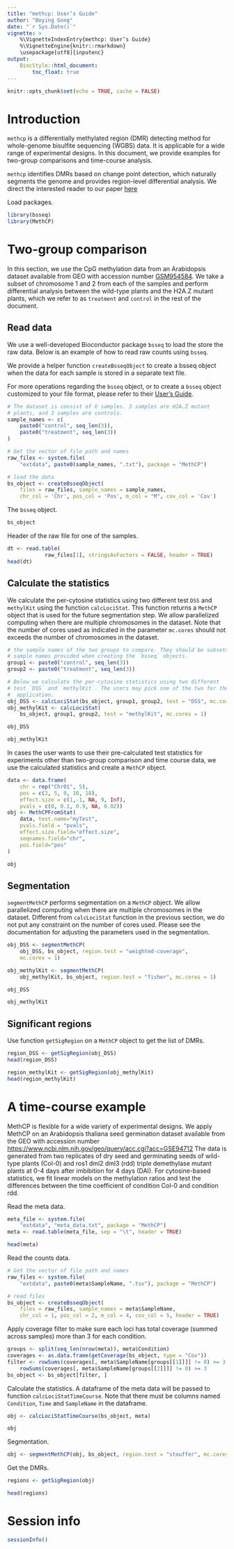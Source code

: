 ```yaml
---
title: "methcp: User’s Guide"
author: "Boying Gong"
date: "`r Sys.Date()`"
vignette: >
    %\VignetteIndexEntry{methcp: User’s Guide}
    %\VignetteEngine{knitr::rmarkdown}
    \usepackage[utf8]{inputenc}
output: 
    BiocStyle::html_document:
        toc_float: true
---
```


```r
knitr::opts_chunk$set(echo = TRUE, cache = FALSE)
```

# Introduction

`methcp` is a differentially methylated region 
(DMR) detecting method for whole-genome bisulfite sequencing (WGBS) 
data. It is applicable for a wide range of experimental designs.
In this document, we provide examples for two-group comparisons and 
time-course analysis.  

`methcp` identifies DMRs based on change point detection, which 
naturally segments the genome and provides region-level 
differential analysis. We direct the interested reader to our paper
[here](https://link.springer.com/chapter/10.1007/978-3-030-17083-7_5)

Load packages. 

```r
library(bsseq)
library(MethCP)
```

# Two-group comparison

In this section, we use the CpG methylation data from an Arabidopsis dataset 
available from GEO with accession number
[GSM954584](https://www.ncbi.nlm.nih.gov/geo/query/acc.cgi?acc=GSM954584). We 
take a subset of chromosome 1 and 2 from each of the samples and perform 
differential analysis between the wild-type plants and the H2A.Z mutant 
plants, which we refer to as `treatment` and `control` in the rest of 
the document. 

## Read data

We use a well-developed Bioconductor package `bsseq` to load the store the raw 
data. Below is an example of how to read raw counts using `bsseq`. 

We provide a helper function `createBsseqObject` to create a bsseq object
when the data for each sample is stored in a separate text file. 

For more operations regarding the `bsseq` object, or to create a `bsseq` 
object customized to your file format, please refer to their 
[User's Guide](http://bioconductor.org/packages/release/bioc/html/bsseq.html). 

```r
# The dataset is consist of 6 samples. 3 samples are H2A.Z mutant 
# plants, and 3 samples are controls.
sample_names <- c(
    paste0("control", seq_len(3)), 
    paste0("treatment", seq_len(3))
)

# Get the vector of file path and names 
raw_files <- system.file(
    "extdata", paste0(sample_names, ".txt"), package = "MethCP")

# load the data
bs_object <- createBsseqObject(
    files = raw_files, sample_names = sample_names, 
    chr_col = 'Chr', pos_col = 'Pos', m_col = "M", cov_col = 'Cov')
```

The `bsseq` object.

```r
bs_object
```

Header of the raw file for one of the samples.

```r
dt <- read.table(
            raw_files[1], stringsAsFactors = FALSE, header = TRUE)
head(dt)
```

## Calculate the statistics

We calculate the per-cytosine statistics using two different test `DSS` and 
`methylKit` using the function `calcLociStat`. This function returns a 
`MethCP` object that is used for the future segmentation step. We allow 
parallelized computing when there are multiple chromosomes in the dataset. 
Note that the number of cores used as indicated in the parameter `mc.cores` 
should not exceeds the number of chromosomes in the dataset.

```r
# the sample names of the two groups to compare. They should be subsets of the 
# sample names provided when creating the `bsseq` objects.
group1 <- paste0("control", seq_len(3))
group2 <- paste0("treatment", seq_len(3))

# Below we calculate the per-cytosine statistics using two different 
# test `DSS` and `methylKit`. The users may pick one of the two for their
#  application.
obj_DSS <- calcLociStat(bs_object, group1, group2, test = "DSS", mc.cores = 1)
obj_methylKit <- calcLociStat(
    bs_object, group1, group2, test = "methylKit", mc.cores = 1)
```

```r
obj_DSS
```

```r
obj_methylKit
```

In cases the user wants to use their pre-calculated test statistics for 
experiments other than two-group comparison and time course data, we use the 
calculated statistics and create a `MethCP` object.

```r
data <- data.frame(
    chr = rep("Chr01", 5),
    pos = c(2, 5, 9, 10, 18),
    effect.size = c(1,-1, NA, 9, Inf),
    pvals = c(0, 0.1, 0.9, NA, 0.02))
obj <- MethCPFromStat(
    data, test.name="myTest",
    pvals.field = "pvals",
    effect.size.field="effect.size",
    seqnames.field="chr",
    pos.field="pos"
)
```

```r
obj
```

## Segmentation

`segmentMethCP` performs segmentation on a `MethCP` object. We allow 
parallelized computing when there are multiple chromosomes in the dataset. 
Different from `calcLociStat` function in the previous section, we do not put 
any constraint on the number of cores used. Please see the documentation for 
adjusting the parameters used in the segmentation.

```r
obj_DSS <- segmentMethCP(
    obj_DSS, bs_object, region.test = "weighted-coverage", 
    mc.cores = 1)

obj_methylKit <- segmentMethCP(
    obj_methylKit, bs_object, region.test = "fisher", mc.cores = 1)
```

```r
obj_DSS
```

```r
obj_methylKit
```

## Significant regions

Use function `getSigRegion` on a `MethCP` object to get the list of DMRs.

```r
region_DSS <- getSigRegion(obj_DSS)
head(region_DSS)
```

```r
region_methylKit <- getSigRegion(obj_methylKit)
head(region_methylKit)
```

# A time-course example

MethCP is flexible for a wide variety of experimental designs. We apply MethCP 
on an Arabidopsis thaliana seed germination dataset available from the GEO 
with accession number 
[https://www.ncbi.nlm.nih.gov/geo/query/acc.cgi?acc=GSE94712](GSE94712) 
The data is generated from two replicates of dry seed and germinating seeds of 
wild-type plants (Col-0) and ros1 dml2 dml3 (rdd) triple demethylase mutant 
plants at 0-4 days after imbibition for 4 days (DAI). For cytosine-based 
statistics, we fit linear models on the methylation ratios and test the 
differences between the time coefficient of condition Col-0 and condition rdd.

Read the meta data.

```r
meta_file <- system.file(
    "extdata", "meta_data.txt", package = "MethCP")
meta <- read.table(meta_file, sep = "\t", header = TRUE)

head(meta)
```

Read the counts data.

```r
# Get the vector of file path and names 
raw_files <- system.file(
    "extdata", paste0(meta$SampleName, ".tsv"), package = "MethCP")

# read files
bs_object <- createBsseqObject(
    files = raw_files, sample_names = meta$SampleName, 
    chr_col = 1, pos_col = 2, m_col = 4, cov_col = 5, header = TRUE)
```

Apply coverage filter to make sure each loci has total coverage (summed across 
samples) more than 3 for each condition.

```r
groups <- split(seq_len(nrow(meta)), meta$Condition)
coverages <- as.data.frame(getCoverage(bs_object, type = "Cov"))
filter <- rowSums(coverages[, meta$SampleName[groups[[1]]]] != 0) >= 3 &
    rowSums(coverages[, meta$SampleName[groups[[2]]]] != 0) >= 3
bs_object <- bs_object[filter, ]
```

Calculate the statistics. A dataframe of the meta data will be passed to 
function `calcLociStatTimeCourse`. Note that there must be columns named 
`Condition`, `Time` and `SampleName` in the dataframe.

```r
obj <- calcLociStatTimeCourse(bs_object, meta)
```

```r
obj
```

Segmentation.

```r
obj <- segmentMethCP(obj, bs_object, region.test = "stouffer", mc.cores = 1)
```

Get the DMRs.

```r
regions <- getSigRegion(obj)
```

```r
head(regions)
```


# Session info

```r
sessionInfo() 
```
